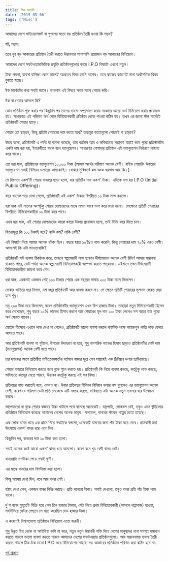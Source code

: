 ```yaml
---
title: ষ্টক মার্কেট
date: '2019-05-06'
tags: ['Misc']
---
```


আমাদের দেশে মাইক্রোসফট বা গুগলের মতো বড় প্রতিষ্ঠান তৈরী হওয়া কি সম্ভব?

হ্যাঁ, সম্ভব।

তবে খুব বড় আকারের প্রতিষ্ঠান তৈরী করতে উদ্ভাবনার পাশাপাশি প্রয়োজন বড় আকারের বিনিয়োগ।

আমাদের দেশে সফটওয়্যারভিত্তিক প্রযুক্তি প্রতিষ্ঠানগুলোর কাছে I.P.O বিষয়টা এখনো নতুন।

টাকা পয়সা, ব্যবসা বানিজ্য কোন কালেই আগ্রহের বিষয় হয়নি আমার। তবে কাজের কারণেই নানা অর্থনৈতিক বিষয় বুঝতে হচ্ছে। 

ষ্টক মার্কেটের কথা সবাই জানে। ভাবলাম এই বিষয়ে  সবার সাথে শেয়ার করি। 

ষ্টক বা শেয়ার আসলে কি?

কোন প্রতিষ্ঠান শুরু করার পর কিছুদিন পর তাদের ব্যবসা সম্প্রসারণ করার দরকারে আরো অর্থ বিনিয়োগ করার প্রয়োজন হয়। সাধারণত এই পরিমাণ অর্থ কোন বিনিয়োগকারী প্রতিষ্ঠান থেকে পাওয়া কঠিন হয়। তখন এর জন্যে স্টক মার্কেটে প্রতিষ্ঠানটি শেয়ার ছাড়ে।

শেয়ার তো ছাড়বে, কিন্তু প্রতিটা শেয়ারের দাম কতো হবে? তাছাড়া কতোগুলো শেয়ারই বা ছাড়বে?

উত্তর হলো, প্রতিষ্ঠানটি এ পর্যন্ত যা ব্যবসা করেছে, তার বর্তমান আয় ও ভবিষ্যতের সম্ভাবনা যাচাই করে পুরো প্রতিষ্ঠানটির একটা দাম ধরা হয়, ইংরেজীতে যাকে বলে ভ্যালুয়েশন। সাধারণত পেশাদার প্রতিষ্ঠান এই ভ্যালুয়েশন নির্ধারণে সাহায্য করে থাকে।

তো ধরা যাক, প্রতিষ্ঠানের ভ্যালুয়েশন ১০,০০০ টাকা (আসল অর্থের পরিমাণ অনেক বেশী। রাইড শেয়ারিং উবারের ভ্যালুয়েশন নব্বই বিলিয়ন ডলারের কাছাকাছি। বোঝার সুবিধার্থে কম অংক ধরলাম আর কি।)

সে হিসেবে একশ'টি শেয়ার বাজারে ছাড়া হলো, যার প্রতিটির দাম একশ' টাকা। এটাকে বলা হয় I.P.O (Initial Public Offering)।

বছর খানেক পরে দেখা গেলো, প্রতিষ্ঠানটি এই একশ' টাকার বিপরীতে ১০ টাকা লাভ করলো। 

ধরা যাক এই লাভের অংশটুকু শেয়ার হোল্ডারদের মাঝে সমান ভাবে ভাগ করে দেয়া হলো। সেক্ষেত্রে প্রতিটি শেয়ারের বিপরীতে বিনিয়োগকারীরা ১০ টাকা করে পাবে।

এখন ধরা যাক, এই শেয়ার হোল্ডারদের কারো কারো টাকার প্রয়োজন হলো, তাই বিক্রি করে দিতে চান।

বিক্রয়মূল্য কি ১০০ টাকাই হবে? নাকি কম? নাকি বেশী?

এই বিষয়টা নিয়ে আমার অনেক খটকা ছিল। বছরে হয়ত ১০%ও লাভ করেনি, কিন্তু শেয়ারের দাম ৭০% এরও বেশী। আসলেই কি এটা ভাওতাবাজি?

প্রতিষ্ঠানটি যদি ব্যবসা ঠিকঠাক করে, তাহলে স্বল্পমেয়াদী লাভ ছাড়াও দীর্ঘমেয়াদে অনেক বেশী রিটার্ণ আসার সম্ভাবনা থাকতে পারে, যেটা পর্যন্ত অনেক স্বল্পমেয়াদী বিনিয়োগকারী অপেক্ষা করতে পারেননা। এইখানে তখন দীর্ঘমেয়াদী বিনিয়োগকারীরা জায়গা করে নেন।

ধরা যাক, এরকমই একজন সেই ১০০ টাকার শেয়ার এক বছরের মাথায় ২০০ টাকা দামে কিনলেন।

বোঝার খাতিরে ধরে নিলাম, দশ বছর প্রতিষ্ঠানটি আর ব্যবসা করবে না। সে ক্ষেত্রে প্রতিটি শেয়ারের মূলদাম ফেরত দেয়া হবে শুধু।

তবু ২০০ টাকা দরে কিনলেন, কারণ প্রতিষ্ঠানটির ভ্যালুয়েশন এখন বিশ হাজার টাকা। তাছাড়া নতুন বিনিয়োগকারী হিসেব করে দেখেছেন, শুধু বছরে ১০% লাভের হিসাব করলে আর শেয়ারের মূল দাম ১০০ টাকা পেলেও দশ বছরে তার পুরো অর্থ ফেরত পাবেন।

মোটের হিসেবে এখানে লাভ দেখা না গেলেও, প্রতিষ্ঠানটি ভালো ব্যবসা করলে বাস্তবিক পক্ষে কয়েকগুন পর্যন্ত লাভ ফেরত আসতে পারে। 

আর প্রতিষ্ঠানটি ব্যবসা না গুটালে, উপরের উদাহরণ না হয়ে, শুধু বাৎসরিক লাভের হিসাব ছাড়াও প্রতিষ্ঠানটির মোট দাম (ভ্যালুয়েশন) অনেক বেশী হতে পারে। 

চার দশকের আগে প্রতিষ্ঠিত মাইক্রোসফটের বর্তমান বাজার মূল্য গেল সপ্তাহেই এক ট্রিলিয়ন ডলার ছাড়িয়েছে।

শেয়ার বাজারে বিনিয়োগ করতে হলে বুঝে শুনে করতে হয়। প্রতিষ্ঠানটি কি নিয়ে ব্যবসা করছে, কতটুকু লাভ করছে, ভবিষ্যতে কতদূর যেতে পারবে, উদ্ভাবন কতটুকু করছে এই সব বিষয়।

প্রতিবছর লাভ করতেই হবে, এমনও না। উবার প্রতিবছর বিলিয়ন বিলিয়ন ডলার লস গুনলেও এর ভ্যালুয়েশন অনেক বেশী, কারণ যে পরিমাণ ডেটা প্রতি সেকেন্ডে এটি সংগ্রহ করছে, ভবিষ্যতে এটা অনেক নতুন ব্যবসার দ্বার উন্মোচন করবে।

ভালোমতো না বুঝে শেয়ার বাজারে টাকা খাটালে পথে বসেছে অনেকেই। যন্ত্রপাতি, লোকবল নেই, তবুও এমন ভুঁইফোড় প্রতিষ্ঠানে বিনিয়োগ করেছে আমাদের দেশের অনেক মানুষ। ফলাফল, বানরের স্টকের গল্পের মতো হয়েছে।

এক লোক বনের ধারে এক গ্রামে গিয়ে সবাইকে বললো, একেকটি বানরের জন্য পাঁচ টাকা করে দেবে। গ্রামবাসী মহা উৎসাহে একশ' বানর ধরে এনে দিল।

কিছুদিন পর, বানরের দাম ১০ টাকা করা হলো।

সবাই অনেক কষ্টে আরো একশ' বানর ধরে আনলো। কারণ বনে খুব বেশী বানর নেই।

বানরপ্রতি দশটাকা পেয়ে সবাই খুশী।

এর মাঝে বানরের দাম বিশটাকা করা হলো।

কিন্তু সমস্যা দেখা দিল, বনে আর বানর নেই।

হঠাৎ দেখা গেল, একজন বানর বিক্রি করছে। প্রতি পনেরো টাকা। সবাই দেখলো, তবুও বানর প্রতি পাঁচ টাকা লাভ থাকে।

দু'শ বানর মুহূর্তেই বিক্রি হয়ে গেল তিন হাজার টাকায়, যেটা নিয়ে প্রথম বিনিয়োগকারী (আসলে ধাপ্পাবাজ) হাওয়া, সবমিলিয়ে যেটার পেছনে সে খরচ করেছিল দেড় হাজার টাকা।

এ কারণেই বিশ্বাসযোগ্য প্রতিষ্ঠানে বিনিয়োগ এতো জরুরী।

শুধু উন্নত বিশ্ব থেকে না আইডিয়া কপি না করে, নতুন নতুন উদ্ভাবনী শক্তি দিয়ে দেশের মানুষদের নানা সমস্যা সমাধান করতে পারলে ভালো ব্যবসা করতে পারবে আমাদের দেশের সফটওয়্যার প্রতিষ্ঠানগুলো। আর সম্ভাবনাময় ব্যবসা তৈরী করতে পারলে ঠিক ঠাক মতো I.P.O করে বিনিয়োগের সাহায্য বড় আকারের প্রতিষ্ঠানে পরিণত করা কঠিন হবে না।

[পূর্ব প্রকাশ](https://www.facebook.com/ashraful.alam/posts/10155905125145583)